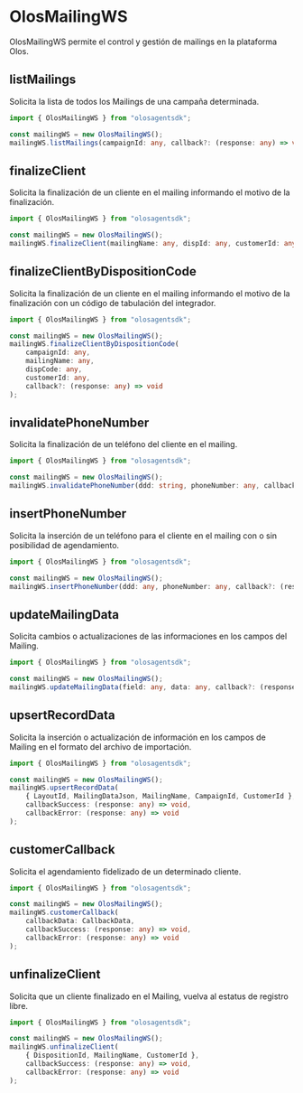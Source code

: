 # OlosMailingWS

OlosMailingWS permite el control y gestión de mailings en la plataforma Olos.

## listMailings

Solicita la lista de todos los Mailings de una campaña determinada.

```ts copy
import { OlosMailingWS } from "olosagentsdk";

const mailingWS = new OlosMailingWS();
mailingWS.listMailings(campaignId: any, callback?: (response: any) => void);
```

## finalizeClient

Solicita la finalización de un cliente en el mailing informando el motivo de la finalización.

```ts copy
import { OlosMailingWS } from "olosagentsdk";

const mailingWS = new OlosMailingWS();
mailingWS.finalizeClient(mailingName: any, dispId: any, customerId: any, callback?: (response: any) => void);
```

## finalizeClientByDispositionCode

Solicita la finalización de un cliente en el mailing informando el motivo de la finalización con un código de tabulación del integrador.

```ts copy
import { OlosMailingWS } from "olosagentsdk";

const mailingWS = new OlosMailingWS();
mailingWS.finalizeClientByDispositionCode(
    campaignId: any,
    mailingName: any,
    dispCode: any,
    customerId: any,
    callback?: (response: any) => void
);
```

## invalidatePhoneNumber

Solicita la finalización de un teléfono del cliente en el mailing.

```ts copy
import { OlosMailingWS } from "olosagentsdk";

const mailingWS = new OlosMailingWS();
mailingWS.invalidatePhoneNumber(ddd: string, phoneNumber: any, callback?: (response: any) => void);
```

## insertPhoneNumber

Solicita la inserción de un teléfono para el cliente en el mailing con o sin posibilidad de agendamiento.

```ts copy
import { OlosMailingWS } from "olosagentsdk";

const mailingWS = new OlosMailingWS();
mailingWS.insertPhoneNumber(ddd: any, phoneNumber: any, callback?: (response: any) => void);
```

## updateMailingData

Solicita cambios o actualizaciones de las informaciones en los campos del Mailing.

```ts copy
import { OlosMailingWS } from "olosagentsdk";

const mailingWS = new OlosMailingWS();
mailingWS.updateMailingData(field: any, data: any, callback?: (response: any) => void);
```

## upsertRecordData

Solicita la inserción o actualización de información en los campos de Mailing en el formato del archivo de importación.

```ts copy
import { OlosMailingWS } from "olosagentsdk";

const mailingWS = new OlosMailingWS();
mailingWS.upsertRecordData(
    { LayoutId, MailingDataJson, MailingName, CampaignId, CustomerId },
    callbackSuccess: (response: any) => void,
    callbackError: (response: any) => void
);
```

## customerCallback

Solicita el agendamiento fidelizado de un determinado cliente. 

```ts copy
import { OlosMailingWS } from "olosagentsdk";

const mailingWS = new OlosMailingWS();
mailingWS.customerCallback(
    callbackData: CallbackData,
    callbackSuccess: (response: any) => void,
    callbackError: (response: any) => void
);
```

## unfinalizeClient

Solicita que un cliente finalizado en el Mailing, vuelva al estatus de registro libre. 

```ts copy
import { OlosMailingWS } from "olosagentsdk";

const mailingWS = new OlosMailingWS();
mailingWS.unfinalizeClient(
    { DispositionId, MailingName, CustomerId },
    callbackSuccess: (response: any) => void,
    callbackError: (response: any) => void
);
```
